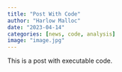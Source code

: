 ```yaml
---
title: "Post With Code"
author: "Harlow Malloc"
date: "2023-04-14"
categories: [news, code, analysis]
image: "image.jpg"
---
```


This is a post with executable code.
